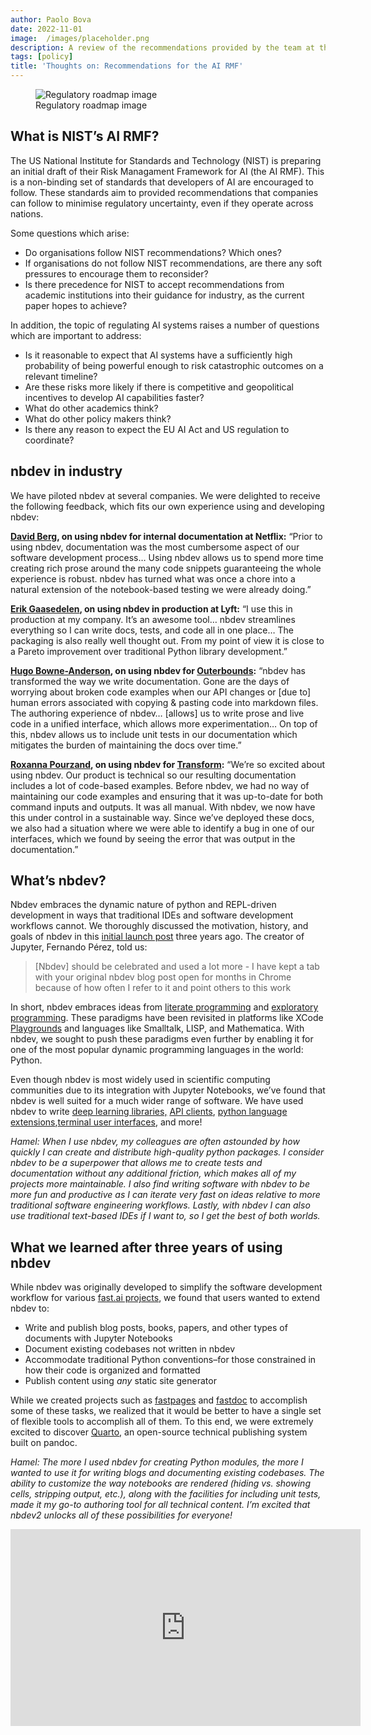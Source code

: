 ```yaml
---
author: Paolo Bova
date: 2022-11-01
image:  /images/placeholder.png
description: A review of the recommendations provided by the team at the Berkley Existential Risk Initiative.
tags: [policy]
title: 'Thoughts on: Recommendations for the AI RMF'
---
```


![Regulatory roadmap image](/images/placeholder.png)


## What is NIST's AI RMF?

The US National Institute for Standards and Technology (NIST) is preparing an initial draft of their Risk Managament Framework for AI (the AI RMF). This is a non-binding set of standards that developers of AI are encouraged to follow. These standards aim to provided recommendations that companies can follow to minimise regulatory uncertainty, even if they operate across nations.

Some questions which arise:

* Do organisations follow NIST recommendations? Which ones?
* If organisations do not follow NIST recommendations, are there any soft pressures to encourage them to reconsider?
* Is there precedence for NIST to accept recommendations from academic institutions into their guidance for industry, as the current paper hopes to achieve?

In addition, the topic of regulating AI systems raises a number of questions which are important to address:

* Is it reasonable to expect that AI systems have a sufficiently high probability of being powerful enough to risk catastrophic outcomes on a relevant timeline?
* Are these risks more likely if there is competitive and geopolitical incentives to develop AI capabilities faster?
* What do other academics think?
* What do other policy makers think?
* Is there any reason to expect the EU AI Act and US regulation to coordinate?


## nbdev in industry

We have piloted nbdev at several companies. We were delighted to receive the following feedback, which fits our own experience using and developing nbdev:

::: {layout="[70,30]"}
**[David Berg](https://www.linkedin.com/in/david-j-berg/), on using nbdev for internal documentation at Netflix:** 
"Prior to using nbdev, documentation was the most cumbersome aspect of our software development process… Using nbdev allows us to spend more time creating rich prose around the many code snippets guaranteeing the whole experience is robust. nbdev has turned what was once a chore into a natural extension of the notebook-based testing we were already doing." 

:::


::: {layout="[70,30]"}
**[Erik Gaasedelen](https://news.ycombinator.com/item?id=25165306), on using nbdev in production at Lyft:** "I use this in production at my company. It’s an awesome tool… nbdev streamlines everything so I can write docs, tests, and code all in one place… The packaging is also really well thought out. From my point of view it is close to a Pareto improvement over traditional Python library development."

:::

::: {layout="[70,30]"}
**[Hugo Bowne-Anderson](https://twitter.com/hugobowne), on using nbdev for [Outerbounds](https://outerbounds.com/docs):** "nbdev has transformed the way we write documentation. Gone are the days of worrying about broken code examples when our API changes or [due to] human errors associated with copying & pasting code into markdown files. The authoring experience of nbdev… [allows] us to write prose and live code in a unified interface, which allows more experimentation… On top of this,  nbdev allows us to include unit tests in our documentation which mitigates the burden of maintaining the docs over time."  

:::

::: {layout="[70,30]"}
**[Roxanna Pourzand](https://www.linkedin.com/in/roxanna-pourzand-445a3035/), on using nbdev for [Transform](https://docs.transform.co/):** "We’re so excited about using nbdev. Our product is technical so our resulting documentation includes a lot of code-based examples. Before nbdev, we had no way of maintaining our code examples and ensuring that it was up-to-date for both command inputs and outputs. It was all manual. With nbdev, we now have this under control in a sustainable way. Since we’ve deployed these docs, we also had a situation where we were able to identify a bug in one of our interfaces, which we found by seeing the error that was output in the documentation."

:::

## What's nbdev?

Nbdev embraces the dynamic nature of python and REPL-driven development in ways that traditional IDEs and software development workflows cannot. We thoroughly discussed the motivation, history, and goals of nbdev in this [initial launch post](https://www.fast.ai/2019/12/02/nbdev/#software-development-tools) three years ago. The creator of Jupyter, Fernando Pérez, told us:


> [Nbdev] should be celebrated and used a lot more - I have kept a tab with your original nbdev blog post open for months in Chrome because of how often I refer to it and point others to this work

In short, nbdev embraces ideas from [literate programming](https://en.wikipedia.org/wiki/Literate_programming) and [exploratory programming](https://en.wikipedia.org/wiki/Exploratory_programming). These paradigms have been revisited in platforms like XCode [Playgrounds](https://en.wikipedia.org/wiki/Swift_Playgrounds) and languages like Smalltalk, LISP, and Mathematica. With nbdev, we sought to push these paradigms even further by enabling it for one of the most popular dynamic programming languages in the world: Python. 

Even though nbdev is most widely used in scientific computing communities due to its integration with Jupyter Notebooks, we’ve found that nbdev is well suited for a much wider range of software. We have used nbdev to write [deep learning libraries,](https://github.com/fastai/fastai) [API clients](https://github.com/fastai/ghapi), [python language extensions](https://github.com/fastai/fastcore),[terminal user interfaces](https://github.com/nat/ghtop), and more!

_Hamel: When I use nbdev, my colleagues are often astounded by how quickly I can create and distribute high-quality python packages. I consider nbdev to be a superpower that allows me to create tests and documentation without any additional friction, which makes all of my projects more maintainable. I also find writing software with nbdev to be more fun and productive as I can iterate very fast on ideas relative to more traditional software engineering workflows. Lastly, with nbdev I can also use traditional text-based IDEs if I want to, so I get the best of both worlds._

## What we learned after three years of using nbdev

While nbdev was originally developed to simplify the software development workflow for various [fast.ai projects](https://github.com/fastai), we found that users wanted to extend nbdev to:

* Write and publish blog posts, books, papers, and other types of documents with Jupyter Notebooks
* Document existing codebases not written in nbdev
* Accommodate traditional Python conventions–for those constrained in how their code is organized and formatted
* Publish content using _any_ static site generator

While we created projects such as [fastpages](https://github.com/fastai/fastpages) and [fastdoc](https://github.com/fastai/fastdoc) to accomplish some of these tasks, we realized that it would be better to have a single set of flexible tools to accomplish all of them. To this end, we were extremely excited to discover [Quarto](https://quarto.org/), an open-source technical publishing system built on pandoc.

_Hamel: The more I used nbdev for creating Python modules, the more I wanted to use it for writing blogs and documenting existing codebases. The ability to customize the way notebooks are rendered (hiding vs. showing cells, stripping output, etc.), along with the facilities for including unit tests, made it my go-to authoring tool for all technical content. I’m excited that nbdev2 unlocks all of these possibilities for everyone!_

<center>
<iframe width="560" height="315" src="https://www.youtube.com/embed/xxVVSxcjNQs" title="YouTube video player" frameborder="0" allow="accelerometer; autoplay; clipboard-write; encrypted-media; gyroscope; picture-in-picture" allowfullscreen></iframe>
</center>

